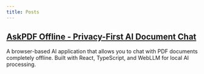 ```yaml
---
title: Posts
---
```


## [AskPDF Offline - Privacy-First AI Document Chat](/posts/askpdf-offline-privacy-first-ai-chat)

A browser-based AI application that allows you to chat with PDF documents completely offline. Built with React, TypeScript, and WebLLM for local AI processing.